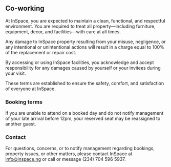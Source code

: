 ## Co-working
At InSpace, you are expected to maintain a clean, functional, and respectful environment. You are required to treat all property—including furniture, equipment, decor, and facilities—with care at all times.

Any damage to InSpace property resulting from your misuse, negligence, or any intentional or unintentional actions will result in a charge equal to 100% of the replacement or repair cost.

By accessing or using InSpace facilities, you acknowledge and accept responsibility for any damages caused by yourself or your invitees during your visit.

These terms are established to ensure the safety, comfort, and satisfaction of everyone at InSpace.

### Booking terms
If you are unable to attend on a booked day and do not notify management of your late arrival before 12pm, your reserved seat may be reassigned to another guest.

### Contact
For questions, concerns, or to notify management regarding bookings, property issues, or other matters, please contact InSpace at [info@inspace.ng](mailto:info@inspace.ng) or call or message (234) 704 596 5937.
